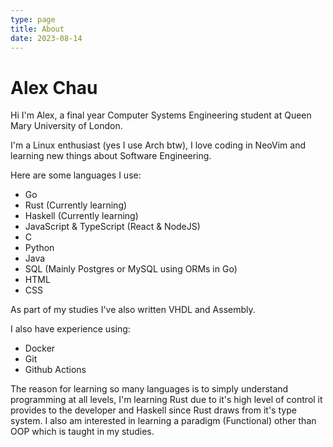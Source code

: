 ```yaml
---
type: page
title: About
date: 2023-08-14
---
```


# Alex Chau

Hi I'm Alex, a final year Computer Systems Engineering student at Queen Mary University of London.

I'm a Linux enthusiast (yes I use Arch btw), I love coding in NeoVim and learning new things about Software Engineering.

Here are some languages I use:

- Go
- Rust (Currently learning)
- Haskell (Currently learning)
- JavaScript & TypeScript (React & NodeJS)
- C
- Python
- Java
- SQL (Mainly Postgres or MySQL using ORMs in Go)
- HTML
- CSS

As part of my studies I've also written VHDL and Assembly.

I also have experience using:

- Docker
- Git 
- Github Actions


The reason for learning so many languages is to simply understand programming at all levels, I'm learning Rust
due to it's high level of control it provides to the developer and Haskell since Rust draws from it's type system.
I also am interested in learning a paradigm (Functional) other than OOP which is taught in my studies.

